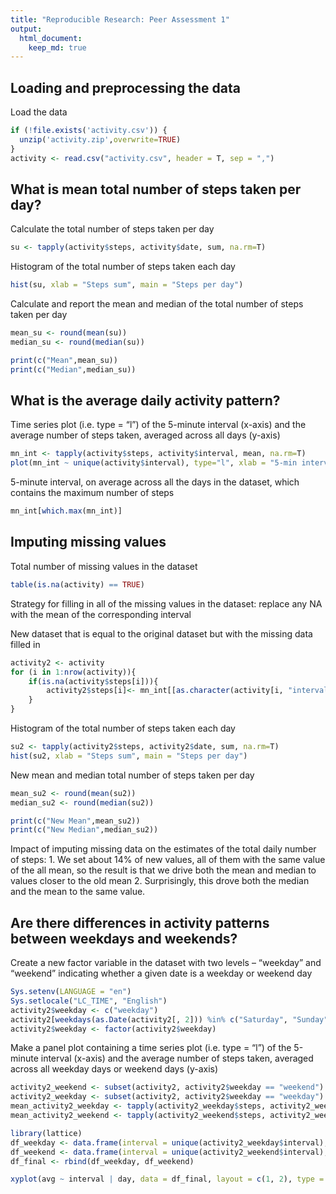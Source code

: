 ```yaml
---
title: "Reproducible Research: Peer Assessment 1"
output: 
  html_document:
    keep_md: true
---
```



## Loading and preprocessing the data

Load the data
```r
if (!file.exists('activity.csv')) {
  unzip('activity.zip',overwrite=TRUE)
}
activity <- read.csv("activity.csv", header = T, sep = ",")
```

## What is mean total number of steps taken per day?

Calculate the total number of steps taken per day
```r
su <- tapply(activity$steps, activity$date, sum, na.rm=T)
```

Histogram of the total number of steps taken each day
```r
hist(su, xlab = "Steps sum", main = "Steps per day")
```

Calculate and report the mean and median of the total number of steps taken per day
```r
mean_su <- round(mean(su))
median_su <- round(median(su))

print(c("Mean",mean_su))
print(c("Median",median_su))
```

## What is the average daily activity pattern?

Time series plot (i.e. type = "l") of the 5-minute interval (x-axis) and the average number of steps taken, averaged across all days (y-axis)
```r
mn_int <- tapply(activity$steps, activity$interval, mean, na.rm=T)
plot(mn_int ~ unique(activity$interval), type="l", xlab = "5-min interval")
```

5-minute interval, on average across all the days in the dataset, which contains the maximum number of steps
```r
mn_int[which.max(mn_int)]
```

## Imputing missing values

Total number of missing values in the dataset
```r
table(is.na(activity) == TRUE)
```

Strategy for filling in all of the missing values in the dataset: replace any NA with the mean of the corresponding interval

New dataset that is equal to the original dataset but with the missing data filled in
```r
activity2 <- activity
for (i in 1:nrow(activity)){
    if(is.na(activity$steps[i])){
        activity2$steps[i]<- mn_int[[as.character(activity[i, "interval"])]]
    }
}
```

Histogram of the total number of steps taken each day
```r
su2 <- tapply(activity2$steps, activity2$date, sum, na.rm=T)
hist(su2, xlab = "Steps sum", main = "Steps per day")
```

New mean and median total number of steps taken per day
```r
mean_su2 <- round(mean(su2))
median_su2 <- round(median(su2))

print(c("New Mean",mean_su2))
print(c("New Median",median_su2))
```

Impact of imputing missing data on the estimates of the total daily number of steps:
1. We set about 14% of new values, all of them with the same value of the all mean, so the result is that we drive both the mean and median to values closer to the old mean
2. Surprisingly, this drove both the median and the mean to the same value.

## Are there differences in activity patterns between weekdays and weekends?

Create a new factor variable in the dataset with two levels – “weekday” and “weekend” indicating whether a given date is a weekday or weekend day
```r
Sys.setenv(LANGUAGE = "en")
Sys.setlocale("LC_TIME", "English")
activity2$weekday <- c("weekday")
activity2[weekdays(as.Date(activity2[, 2])) %in% c("Saturday", "Sunday", "saturday", "sunday"), ][4] <- c("weekend")
activity2$weekday <- factor(activity2$weekday)
```

Make a panel plot containing a time series plot (i.e. type = "l") of the 5-minute interval (x-axis) and the average number of steps taken, averaged across all weekday days or weekend days (y-axis)
```r
activity2_weekend <- subset(activity2, activity2$weekday == "weekend")
activity2_weekday <- subset(activity2, activity2$weekday == "weekday")
mean_activity2_weekday <- tapply(activity2_weekday$steps, activity2_weekday$interval, mean)
mean_activity2_weekend <- tapply(activity2_weekend$steps, activity2_weekend$interval, mean)

library(lattice)
df_weekday <- data.frame(interval = unique(activity2_weekday$interval), avg = as.numeric(mean_activity2_weekday), day = rep("weekday", length(mean_activity2_weekday)))
df_weekend <- data.frame(interval = unique(activity2_weekend$interval), avg = as.numeric(mean_activity2_weekend), day = rep("weekend", length(mean_activity2_weekend)))
df_final <- rbind(df_weekday, df_weekend)

xyplot(avg ~ interval | day, data = df_final, layout = c(1, 2), type = "l", ylab = "Average Number of Steps")
```